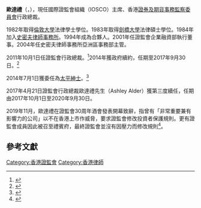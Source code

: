 '''歐達禮'''{{SBSHK}}{{JP}}（{{lang|en|Ashley Ian Alder}}，{{bd|1959年|}}），現任國際證監會組織（IOSCO）主席、香港[[證券及期貨事務監察委員會|證券及期貨事務監察委員會]]行政總裁。

1982年取得[[倫敦大學|倫敦大學]]法律學士學位。1983年取得[[劍橋大學|劍橋大學]]法律碩士學位。1984年加入[[史密夫律師事務所|史密夫律師事務所]]。1994年成為合夥人。2001年任證監會企業融資部執行董事。2004年任史密夫律師事務所亞洲區事務部主管。

2011年10月1日任證監會行政總裁。<ref>{{Cite web |url=http://www.info.gov.hk/gia/general/201108/01/P201108010184.htm |title=政府委任證券及期貨事務監察委員會行政總裁（附圖） |access-date=2015-07-05 |archive-date=2019-09-02 |archive-url=https://web.archive.org/web/20190902065950/https://www.info.gov.hk/gia/general/201108/01/P201108010184.htm |dead-url=no }}</ref>2014年獲政府續約，任期至2017年9月30日。<ref>{{Cite web |url=http://www.news.gov.hk/tc/categories/finance/html/2014/09/20140925_173406.shtml |title=歐達禮續任證監會總裁 |access-date=2015-07-05 |archive-date=2019-08-22 |archive-url=https://web.archive.org/web/20190822213446/http://www.news.gov.hk/tc/categories/finance/html/2014/09/20140925_173406.shtml |dead-url=no }}</ref>

2014年7月1日獲委任為[[太平紳士|太平紳士]]。<ref>{{Cite web |url=http://gia.info.gov.hk/general/201407/01/P201406300572_0572_130736.pdf |title=附錄：太平紳士委任 |access-date=2015-07-05 |archive-date=2019-10-31 |archive-url=https://web.archive.org/web/20191031123434/https://gia.info.gov.hk/general/201407/01/P201406300572_0572_130736.pdf |dead-url=no }}</ref>

2017年4月21日證監會行政總裁歐達禮先生（Ashley Alder）獲第三度續任，任期由2017年10月1日至2020年9月30日。

2019年11月，歐達禮在證監會30周年酒會發表開幕致辭，指曾有「非常重要兼有影響力的公司」以不在香港上市作威脅，要求證監會修改投資者保護規則。更有證監會成員因此被召至禮賓府，最終證監會並沒有因壓力而修改規則<ref>{{cite news |title=歐達禮爆料有重要企業施壓　證監人員遭召上禮賓府　惟同事不屈服 |url=https://www.hk01.com/%E8%B2%A1%E7%B6%93%E5%BF%AB%E8%A8%8A/395573/%E6%AD%90%E9%81%94%E7%A6%AE%E7%88%86%E6%96%99%E6%9C%89%E9%87%8D%E8%A6%81%E4%BC%81%E6%A5%AD%E6%96%BD%E5%A3%93-%E8%AD%89%E7%9B%A3%E4%BA%BA%E5%93%A1%E9%81%AD%E5%8F%AC%E4%B8%8A%E7%A6%AE%E8%B3%93%E5%BA%9C-%E6%83%9F%E5%90%8C%E4%BA%8B%E4%B8%8D%E5%B1%88%E6%9C%8D |work=香港01 |date=2019-11-07 |accessdate=2019-11-07 |archive-date=2021-01-23 |archive-url=https://web.archive.org/web/20210123175356/https://www.hk01.com/%E8%B2%A1%E7%B6%93%E5%BF%AB%E8%A8%8A/395573/%E6%AD%90%E9%81%94%E7%A6%AE%E7%88%86%E6%96%99%E6%9C%89%E9%87%8D%E8%A6%81%E4%BC%81%E6%A5%AD%E6%96%BD%E5%A3%93-%E8%AD%89%E7%9B%A3%E4%BA%BA%E5%93%A1%E9%81%AD%E5%8F%AC%E4%B8%8A%E7%A6%AE%E8%B3%93%E5%BA%9C-%E6%83%9F%E5%90%8C%E4%BA%8B%E4%B8%8D%E5%B1%88%E6%9C%8D |dead-url=no }}</ref>。

==參考文獻==
{{reflist}}
{{DEFAULTSORT:Alder, Ashley Ian}}
[[Category:香港證監會|Category:香港證監會]]
[[Category:香港律師|Category:香港律師]]